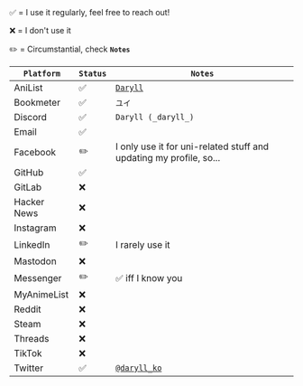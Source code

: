 <div class="flex flex-col gap-10">

<div>
✅ = I use it regularly, feel free to reach out!

❌ = I don't use it

✏️ = Circumstantial, check **`Notes`**

</div>

| `Platform`  | `Status` | `Notes`                                                            |
| ----------- | -------- | ------------------------------------------------------------------ |
| AniList     | ✅       | [`Daryll`](https://anilist.co/user/Daryll/)                        |
| Bookmeter   | ✅       | `ユイ`                                                             |
| Discord     | ✅       | `Daryll (_daryll_)`                                                |
| Email       | ✅       |                                                                    |
| Facebook    | ✏️       | I only use it for uni-related stuff and updating my profile, so... |
| GitHub      | ✅       |                                                                    |
| GitLab      | ❌       |                                                                    |
| Hacker News | ❌       |                                                                    |
| Instagram   | ❌       |                                                                    |
| LinkedIn    | ✏️       | I rarely use it                                                    |
| Mastodon    | ❌       |                                                                    |
| Messenger   | ✏️       | ✅ iff I know you                                                  |
| MyAnimeList | ❌       |                                                                    |
| Reddit      | ❌       |                                                                    |
| Steam       | ❌       |                                                                    |
| Threads     | ❌       |                                                                    |
| TikTok      | ❌       |                                                                    |
| Twitter     | ✅       | [`@daryll_ko`](https://twitter.com/daryll_ko)                      |

</div>
